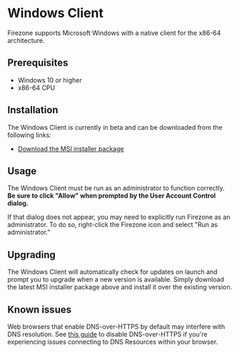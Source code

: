 # Windows Client

Firezone supports Microsoft Windows with a native client for the x86-64
architecture.

## Prerequisites

- Windows 10 or higher
- x86-64 CPU

## Installation

The Windows Client is currently in beta and can be downloaded from the following
links:

- [Download the MSI installer package](https://github.com/firezone/firezone/releases/latest/download/firezone-windows-client-x64.msi)

## Usage

The Windows Client must be run as an administrator to function correctly. **Be
sure to click "Allow" when prompted by the User Account Control dialog.**

If that dialog does not appear, you may need to explicitly run Firezone as an
administrator. To do so, right-click the Firezone icon and select "Run as
administrator."

## Upgrading

The Windows Client will automatically check for updates on launch and prompt you
to upgrade when a new version is available. Simply download the latest MSI
installer package above and install it over the existing version.

## Known issues

Web browsers that enable DNS-over-HTTPS by default may interfere with DNS
resolution. See
[this guide](/kb/administer/troubleshooting#some-browsers-break-dns-routing) to
disable DNS-over-HTTPS if you're experiencing issues connecting to DNS Resources
within your browser.
